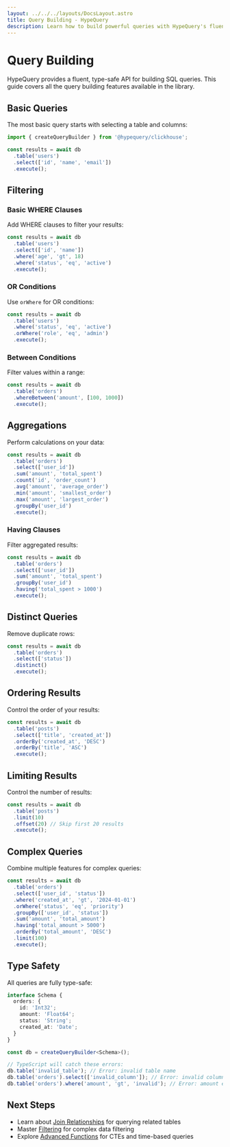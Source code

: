 ```yaml
---
layout: ../../../layouts/DocsLayout.astro
title: Query Building - HypeQuery
description: Learn how to build powerful queries with HypeQuery's fluent API
---
```


# Query Building

HypeQuery provides a fluent, type-safe API for building SQL queries. This guide covers all the query building features available in the library.

## Basic Queries

The most basic query starts with selecting a table and columns:

```typescript
import { createQueryBuilder } from '@hypequery/clickhouse';

const results = await db
  .table('users')
  .select(['id', 'name', 'email'])
  .execute();
```

## Filtering

### Basic WHERE Clauses

Add WHERE clauses to filter your results:

```typescript
const results = await db
  .table('users')
  .select(['id', 'name'])
  .where('age', 'gt', 18)
  .where('status', 'eq', 'active')
  .execute();
```

### OR Conditions

Use `orWhere` for OR conditions:

```typescript
const results = await db
  .table('users')
  .where('status', 'eq', 'active')
  .orWhere('role', 'eq', 'admin')
  .execute();
```

### Between Conditions

Filter values within a range:

```typescript
const results = await db
  .table('orders')
  .whereBetween('amount', [100, 1000])
  .execute();
```

## Aggregations

Perform calculations on your data:

```typescript
const results = await db
  .table('orders')
  .select(['user_id'])
  .sum('amount', 'total_spent')
  .count('id', 'order_count')
  .avg('amount', 'average_order')
  .min('amount', 'smallest_order')
  .max('amount', 'largest_order')
  .groupBy('user_id')
  .execute();
```

### Having Clauses

Filter aggregated results:

```typescript
const results = await db
  .table('orders')
  .select(['user_id'])
  .sum('amount', 'total_spent')
  .groupBy('user_id')
  .having('total_spent > 1000')
  .execute();
```

## Distinct Queries

Remove duplicate rows:

```typescript
const results = await db
  .table('orders')
  .select(['status'])
  .distinct()
  .execute();
```

## Ordering Results

Control the order of your results:

```typescript
const results = await db
  .table('posts')
  .select(['title', 'created_at'])
  .orderBy('created_at', 'DESC')
  .orderBy('title', 'ASC')
  .execute();
```

## Limiting Results

Control the number of results:

```typescript
const results = await db
  .table('posts')
  .limit(10)
  .offset(20) // Skip first 20 results
  .execute();
```

## Complex Queries

Combine multiple features for complex queries:

```typescript
const results = await db
  .table('orders')
  .select(['user_id', 'status'])
  .where('created_at', 'gt', '2024-01-01')
  .orWhere('status', 'eq', 'priority')
  .groupBy(['user_id', 'status'])
  .sum('amount', 'total_amount')
  .having('total_amount > 5000')
  .orderBy('total_amount', 'DESC')
  .limit(100)
  .execute();
```

## Type Safety

All queries are fully type-safe:

```typescript
interface Schema {
  orders: {
    id: 'Int32';
    amount: 'Float64';
    status: 'String';
    created_at: 'Date';
  }
}

const db = createQueryBuilder<Schema>();

// TypeScript will catch these errors:
db.table('invalid_table'); // Error: invalid table name
db.table('orders').select(['invalid_column']); // Error: invalid column
db.table('orders').where('amount', 'gt', 'invalid'); // Error: amount expects number
```

## Next Steps

- Learn about [Join Relationships](/docs/guides/joins) for querying related tables
- Master [Filtering](/docs/guides/filtering) for complex data filtering
- Explore [Advanced Functions](/docs/guides/advanced-functions) for CTEs and time-based queries 